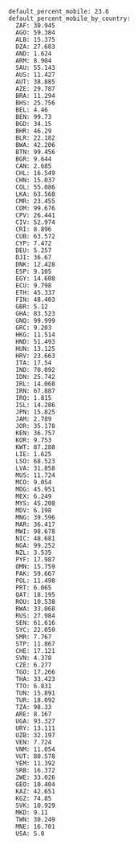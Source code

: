 ```
default_percent_mobile: 23.6
default_percent_mobile_by_country:
  ZAF: 30.945
  AGO: 59.384
  ALB: 15.375
  DZA: 27.683
  AND: 1.624
  ARM: 8.904
  SAU: 55.143
  AUS: 11.427
  AUT: 38.885
  AZE: 29.787
  BRA: 11.294
  BHS: 25.756
  BEL: 4.46
  BEN: 99.73
  BGD: 34.15
  BHR: 46.29
  BLR: 22.182
  BWA: 42.206
  BTN: 99.456
  BGR: 9.644
  CAN: 2.685
  CHL: 16.549
  CHN: 15.037
  COL: 55.086
  LKA: 63.568
  CMR: 23.455
  COM: 99.676
  CPV: 26.441
  CIV: 52.974
  CRI: 8.896
  CUB: 63.572
  CYP: 7.472
  DEU: 5.257
  DJI: 36.67
  DNK: 12.428
  ESP: 9.105
  EGY: 14.608
  ECU: 9.798
  ETH: 45.337
  FIN: 48.403
  GBR: 5.12
  GHA: 83.523
  GNQ: 99.999
  GRC: 9.203
  HKG: 11.514
  HND: 51.493
  HUN: 13.125
  HRV: 23.663
  ITA: 17.54
  IND: 70.092
  IDN: 25.742
  IRL: 14.068
  IRN: 67.887
  IRQ: 1.815
  ISL: 14.286
  JPN: 15.825
  JAM: 2.789
  JOR: 35.178
  KEN: 36.757
  KOR: 9.753
  KWT: 87.288
  LIE: 1.625
  LSO: 68.523
  LVA: 31.858
  MUS: 11.724
  MCO: 9.054
  MDG: 45.951
  MEX: 6.249
  MYS: 45.208
  MDV: 6.198
  MNG: 39.596
  MAR: 36.417
  MWI: 98.678
  NIC: 48.681
  NGA: 99.252
  NZL: 3.535
  PYF: 17.987
  OMN: 15.759
  PAK: 59.667
  POL: 11.498
  PRT: 6.065
  QAT: 18.195
  ROU: 10.538
  RWA: 33.068
  RUS: 27.984
  SEN: 61.616
  SYC: 22.059
  SMR: 7.767
  STP: 11.867
  CHE: 17.121
  SVN: 4.378
  CZE: 6.277
  TGO: 17.266
  THA: 33.423
  TTO: 6.831
  TUN: 15.891
  TUR: 18.092
  TZA: 98.33
  ARE: 8.167
  UGA: 93.327
  URY: 13.111
  UZB: 32.197
  VEN: 7.724
  VNM: 11.054
  VUT: 80.578
  YEM: 11.392
  SRB: 16.372
  ZWE: 33.026
  GEO: 10.404
  KAZ: 42.651
  KGZ: 74.85
  SVK: 10.929
  MKD: 9.11
  TWN: 30.249
  MNE: 16.701
  USA: 5.0
  ```
